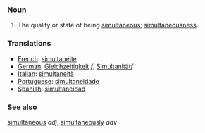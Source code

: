 ===Noun===
# The quality or state of being [[simultaneous]]; [[simultaneousness]].

===Translations===
*[[French]]: [[simultanéité]]
*[[German]]: [[Gleichzeitigkeit]] ''f'', [[Simultanität]]''f''
*[[Italian]]: [[simultaneità]]
*[[Portuguese]]: [[simultaneidade]]
*[[Spanish]]: [[simultaneidad]]

===See also===
[[simultaneous]] ''adj'', [[simultaneously]] ''adv''